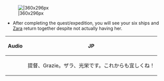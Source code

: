 [[File:2016-02-11_22-17-07_80.jpg|thumb||360x296px]]

*After completing the quest/expedition, you will see your six ships and [[Zara]] return together despite not actually having her.
{| class="wikitable" width="55%"
!Audio
!style="text-align:center;"|JP
|-
|style="text-align:center;"|{{Audio|file=Zara returned.ogg}}
|style="text-align:center;"|提督、Grazie。ザラ、光栄です。これからも宜しくね！
|}
{{clr}}